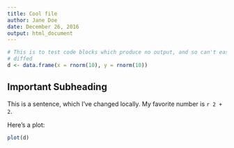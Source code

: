 ```yaml
---
title: Cool file
author: Jane Doe
date: December 26, 2016
output: html_document
---
```


```r
# This is to test code blocks which produce no output, and so can't easily be
# diffed
d <- data.frame(x = rnorm(10), y = rnorm(10))
```


Important Subheading
--------------------

This is a sentence, which I've changed locally. My favorite number is `r 2 + 2`.

Here's a plot:

```r
plot(d)
```
